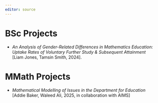 ```yaml
---
editor: source
---
```


# BSc Projects

+ *An Analysis of Gender-Related Differences in Mathematics Education: Uptake Rates of Voluntary Further Study & Subsequent Attainment* [Liam Jones, Tamsin Smith, 2024].

# MMath Projects

+ *Mathematical Modelling of Issues in the Department for Education* [Addie Baker, Waleed Ali, 2025, in collaboration with AIMS]